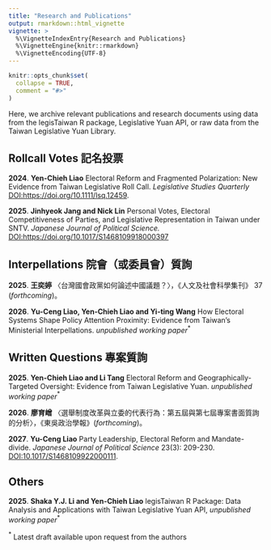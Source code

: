```yaml
---
title: "Research and Publications"
output: rmarkdown::html_vignette
vignette: >
  %\VignetteIndexEntry{Research and Publications}
  %\VignetteEngine{knitr::rmarkdown}
  %\VignetteEncoding{UTF-8}
---
```

```r
knitr::opts_chunk$set(
  collapse = TRUE,
  comment = "#>"
)
```

Here, we archive relevant publications and research documents using data from the legisTaiwan R package, Legislative Yuan API, or raw data from the Taiwan Legislative Yuan Library.

## Rollcall Votes 記名投票

**2024**. **Yen-Chieh Liao** Electoral Reform and Fragmented Polarization: New Evidence from Taiwan Legislative Roll Call. *Legislative Studies Quarterly* [DOI:https://doi.org/10.1111/lsq.12459](https://onlinelibrary.wiley.com/doi/full/10.1111/lsq.12459).

**2025**. **Jinhyeok Jang and Nick Lin** Personal Votes, Electoral Competitiveness of Parties, and Legislative Representation in Taiwan under SNTV. *Japanese Journal of Political Science.* [DOI:https://doi.org/10.1017/S1468109918000397](https://www.cambridge.org/core/journals/japanese-journal-of-political-science/article/personal-votes-electoral-competitiveness-of-parties-and-legislative-representation-in-taiwan-under-sntv/95E0947409725917019E3F092308FE99)

## Interpellations 院會（或委員會）質詢

**2025**. **王奕婷** 〈台灣國會政黨如何論述中國議題？〉，《人文及社會科學集刊》 37 (*forthcoming*)。

**2026**. **Yu-Ceng Liao, Yen-Chieh Liao and Yi-ting Wang** How Electoral Systems Shape Policy Attention Proximity: Evidence from Taiwan's Ministerial Interpellations. *unpublished working paper*$^*$

## Written Questions 專案質詢

**2025**. **Yen-Chieh Liao and Li Tang** Electoral Reform and Geographically-Targeted Oversight: Evidence from Taiwan Legislative Yuan. *unpublished working paper*$^*$

**2026**. **廖育嶒** 〈選舉制度改革與立委的代表行為：第五屆與第七屆專案書面質詢的分析〉，《東吳政治學報》(*forthcoming*)。

**2027**. **Yu-Ceng Liao** Party Leadership, Electoral Reform and Mandate-divide. *Japanese Journal of Political Science* 23(3): 209-230. [DOI:10.1017/S1468109922000111](https://www.cambridge.org/core/journals/japanese-journal-of-political-science/article/abs/party-leadership-electoral-reform-and-mandatedivide/A961E58E04359EC569D96A6608371E70).

## Others

**2025**. **Shaka Y.J. Li and Yen-Chieh Liao** legisTaiwan R Package: Data Analysis and Applications with Taiwan Legislative Yuan API, *unpublished working paper*$^*$

$^*$ Latest draft available upon request from the authors
